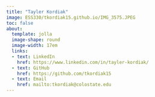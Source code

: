 ```yaml
---
title: "Tayler Kordiak"
image: ESS330/tkordiak15.github.io/IMG_3575.JPEG
toc: false
about: 
  template: jolla
  image-shape: round
  image-width: 17em
  links: 
  - text: LinkedIn
    href: https://www.linkedin.com/in/tayler-kordiak/
  - text: GitHub
    href: https://github.com/tkordiak15
  - text: Email
    href: mailto:tkordiak@colostate.edu
---
```

